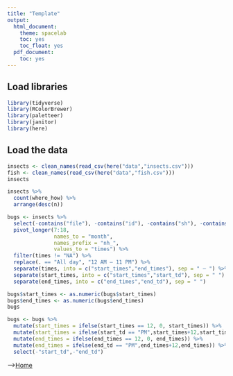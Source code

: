 ---
title: "Template"
output:
  html_document:
    theme: spacelab
    toc: yes
    toc_float: yes
  pdf_document:
    toc: yes
---

## Load libraries
```{r message=FALSE, warning=FALSE}
library(tidyverse)
library(RColorBrewer)
library(paletteer)
library(janitor)
library(here)
```

## Load the data
```{r}
insects <- clean_names(read_csv(here("data","insects.csv")))
fish <- clean_names(read_csv(here("data","fish.csv")))
insects
```



```{r}
insects %>% 
  count(where_how) %>% 
  arrange(desc(n))
```

```{r}
bugs <- insects %>% 
  select(-contains("file"), -contains("id"), -contains("sh"), -contains("color"), -"number") %>% 
  pivot_longer(7:18,
               names_to = "month",
               names_prefix = "nh_",
               values_to = "times") %>% 
  filter(times != "NA") %>% 
  replace(. == "All day", "12 AM – 11 PM") %>% 
  separate(times, into = c("start_times","end_times"), sep = " – ") %>% 
  separate(start_times, into = c("start_times","start_td"), sep = " ") %>% 
  separate(end_times, into = c("end_times","end_td"), sep = " ")
```

```{r}
bugs$start_times <- as.numeric(bugs$start_times)
bugs$end_times <- as.numeric(bugs$end_times)
bugs
```

```{r}
bugs <- bugs %>% 
  mutate(start_times = ifelse(start_times == 12, 0, start_times)) %>% 
  mutate(start_times = ifelse(start_td == "PM",start_times+12,start_times)) %>%
  mutate(end_times = ifelse(end_times == 12, 0, end_times)) %>% 
  mutate(end_times = ifelse(end_td == "PM",end_times+12,end_times)) %>% 
  select(-"start_td",-"end_td")
```

-->[Home](https://jmledford3115.github.io/datascibiol/)

